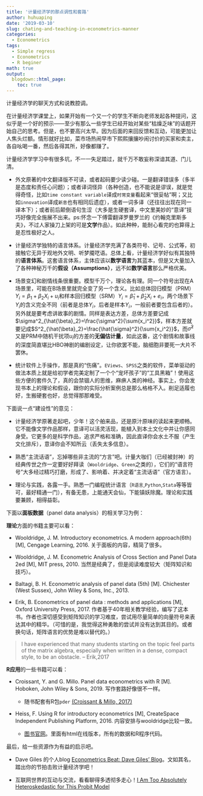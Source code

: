 ```yaml
---
title: '计量经济学的那点调性和套路'
author: huhuaping
date: '2019-03-10'
slug: chating-and-teaching-in-econometrics-manner
categories:
  - Econometrics
tags:
  - Simple regress
  - Econometrics
  - R beginer
math: true
output:
  blogdown::html_page:
    toc: true
---
```


计量经济学的聊天方式和说教腔调。

在计量经济学课堂上，如果开始有一个又一个的学生不断向老师发起各种提问，这似乎是一个好的预示——至少有那么一些学生已经开始对某些“枯燥乏味”的话题开始自己的思考。但是，也不要高兴太早。因为后面的来回反馈和互动，可能更加让人焦头烂额。情形就好比如，菜市场热闹早市下熙熙攘攘吵闹讨价的买家和卖主，各自吆喝一番，然后各得其所，好像都赚了。

计量经济学学习中有很多坑，不一一失足踏过，就千万不敢妄称深谙其道、门儿清。

- 外文原著的中文翻译版不可读，或者起码要少读少碰。一是翻译错误多（多半是态度和责任心问题）；或者译词怪异（各种创造，也不能说是谬误，就是觉得奇怪，比如`time constant variable`译成`时常变量`看起来“很妥帖”啊；又比如`innovation`译成`新息`也有相同后遗症），或者一词多译（还往往出现在同一译本下）；或者前后颠倒语句生涩（大多是生硬套译，中文里美妙的“意译”技巧好像完全施展不出来。ps:怀念一下傅雷翻译罗曼罗兰的《约翰克里斯多夫》，不过人家操刀上架的可是**文学**作品）。如此种种，能耐心看完的也算得上是忍性极好之人。

- 计量经济学独特的语言体系。计量经济学充满了各类符号、记号、公式等，初接触它无异于观地外文明、听梦魇呓语。总体上看，计量经济学好似有其独特的**语言体系**。这套语言体系，主体应该以**数学语言**为其蓝本，但是又大量加入了各种神秘万千的**假设（Assumptions）**，远不如**数学语言**那么严格优美。

- 场景变幻和剧情线条很重要。模型千万个，理论各有理。同一个符号出现在A场景里，可能在B场景里就完全变了另一个含义。比如总体回归模型（PRM）$Y_i = \beta_1 +\beta_2X_i +u_i$和样本回归模型（SRM）$Y_i = \hat{\beta}_1 + \hat{\beta}_2X_i +e_i$，两个场景下$Y_i$的含义完全不同（前者是总体$Y_i$，后者是样本$Y_i$，一般前者要包含后者的）。另外就是要考虑讲故事的剧情。同样是表达方差，总体方差要记成$\sigma^2_{\hat{\beta}_2}=\frac{\sigma^2}{\sum{x_i^2}}$，样本方差就要记成$S^2_{\hat{\beta}_2}=\frac{\hat{\sigma}^2}{\sum{x_i^2}}$，而$\hat{\sigma}^2$又是PRM中随机干扰项$u_i$的方差的**无偏估计量**，如此这番，这个剧情和故事线的深度简直堪比HBO神剧的编剧设定，让你欲罢不能，脑细胞非要死一大片不罢休。

- 统计软件上手操作，那是真的“伤痛”。`EViews`、`SPSS`之类的软件，菜单驱动的做法本质上就是给初学者完美定制了一个个“宠坏孩子”的“工具黑箱”！使用这些方便的套件久了，真的会禁锢人的思维，麻痹人类的神经。事实上，你会发现书本上的理论和假设，跟你的实际分析案例总是那么格格不入。削足适履也好，生搬硬套也好，总觉得那那难受。

下面说一点“建设性”的意见：

- 计量经济学原著走起吧，少年！这个舶来品，还是原汁原味的读起来更顺畅。它不能像文学作品那样，意译可以活灵活现，能植入到本土文化中并让你感同身受。它更多的是科学作品，追求严格和准确，因此直译你会水土不服（产生文化排斥），意译你会不知所云（丢失太多信息）。

- 熟悉“主流话语”，忘掉哪些非主流的“方言”吧。计量大咖们（已经被封神）的经典传世之作一定要好好拜读（`Wooldridge`、`Green`之类的），它们的“语言符号”大多经过精巧打磨，形成了、影响着、并决定着“主流话语”（官方语言）。

- 理论与实践，各露一手。熟悉一门编程统计语言（`R语言`,`Python`,`Stata`等等皆可，最好精通一门），有备无患，上能通天会仙，下能镇妖除魔。理论和实践要兼顾，相得益彰。

下面以**面板数据**（panel data analysis）的相关学习为例：

**理论**方面的书籍主要可以看：

- Wooldridge, J. M. Introductory econometrics. A modern approach(6th)  [M], Cengage Learning, 2016. 关于面板的内容，精简了很多。

- Wooldridge, J. M. Econometric Analysis of Cross Section and Panel Data 2ed  [M], MIT press, 2010. 当然是经典了，但是阅读难度较大（矩阵知识和技巧）。

- Baltagi, B. H. Econometric analysis of panel data  (5th) [M]. Chichester (West Sussex), John Wiley & Sons, Inc., 2013.

- Erik, B. Econometrics of panel data : methods and applications  [M], Oxford University Press, 2017. 作者基于40年相关教学经验，编写了这本书。作者也深切感受到矩阵知识的学习难度，尝试用尽量简单的向量符号来表达其中的精华。（可惜的是，我觉得这种勇敢的尝试并没有达到其目的。或者换句话，矩阵语言的优势是难以替代的。）

> I have experienced that many students starting on the topic feel parts of the matrix algebra, especially when written in a dense, compact style, to be an obstacle.
> -- Erik,2017


**R应用**的一些书籍可以看：

- Croissant, Y. and G. Millo. Panel data econometrics with R  [M]. Hoboken, John Wiley & Sons, 2019. 写作套路好像很不一样。

    - 随书配套有R包`pder` [(Croissant & Millo, 2017)](https://cran.r-project.org/web/packages/pder/index.html)

- Heiss, F. Using R for introductory econometrics  [M], CreateSpace Independent Publishing Platform, 2016. 内容安排与wooldridge比较一致。

    - [图书官网](http://www.urfie.net/)。里面有html在线版本，所有的数据和R程序代码。

最后，给一些资源作为有益的启示吧。

- Dave Giles 的个人blog [Econometrics Beat: Dave Giles' Blog](https://davegiles.blogspot.com/)。文如其名，踏出你的节拍击败计量经济学吧！

- 互联网世界的互动与交流，看看聊得多透彻多走心！[I Am Too Absolutely Heteroskedastic for This Probit Model](https://statmodeling.stat.columbia.edu/2011/12/08/a-short-back-and-forth-on-models-with-unequal-variances-leading-to-my-usual-suggestion-to-check-your-statistical-procedure-by-seeing-how-it-performs-on-fake-data/)


